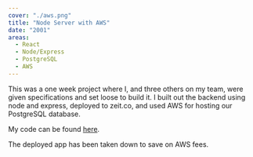```yaml
---
cover: "./aws.png"
title: "Node Server with AWS"
date: "2001"
areas:
  - React
  - Node/Express
  - PostgreSQL
  - AWS
---
```


This was a one week project where I, and three others on my team, were given specifications
and set loose to build it. I built out the backend using node and express, deployed to
zeit.co, and used AWS for hosting our PostgreSQL database.


My code can be found [here](https://github.com/mentor-me-lambda-build-week-2/back-end).

The deployed app has been taken down to save on AWS fees.